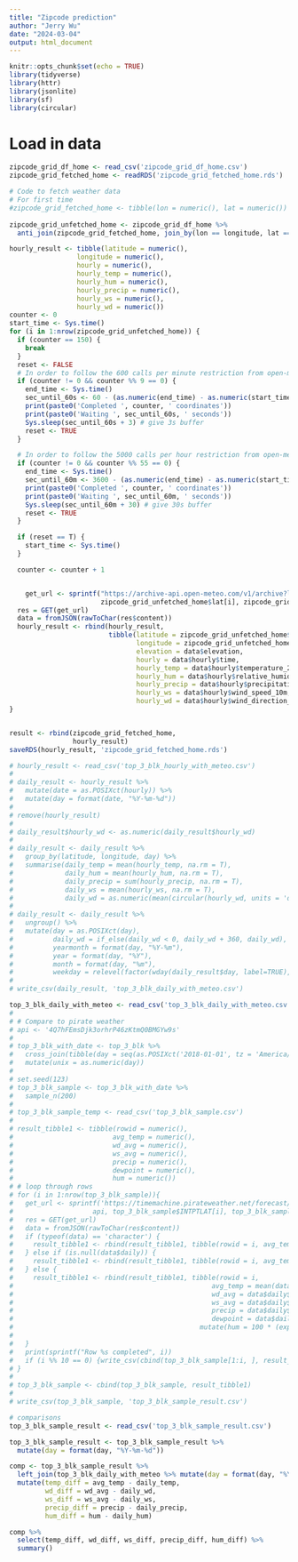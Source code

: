 ```yaml
---
title: "Zipcode prediction"
author: "Jerry Wu"
date: "2024-03-04"
output: html_document
---
```


```r
knitr::opts_chunk$set(echo = TRUE)
library(tidyverse)
library(httr)
library(jsonlite)
library(sf)
library(circular)
```

# Load in data
```r
zipcode_grid_df_home <- read_csv('zipcode_grid_df_home.csv')
zipcode_grid_fetched_home <- readRDS('zipcode_grid_fetched_home.rds')
```

```r
# Code to fetch weather data
# For first time
#zipcode_grid_fetched_home <- tibble(lon = numeric(), lat = numeric())
 
zipcode_grid_unfetched_home <- zipcode_grid_df_home %>%
  anti_join(zipcode_grid_fetched_home, join_by(lon == longitude, lat == latitude))

hourly_result <- tibble(latitude = numeric(),
                 longitude = numeric(),
                 hourly = numeric(),
                 hourly_temp = numeric(),
                 hourly_hum = numeric(),
                 hourly_precip = numeric(),
                 hourly_ws = numeric(),
                 hourly_wd = numeric())
counter <- 0
start_time <- Sys.time()
for (i in 1:nrow(zipcode_grid_unfetched_home)) {
  if (counter == 150) {
    break
  }
  reset <- FALSE
  # In order to follow the 600 calls per minute restriction from open-meteo
  if (counter != 0 && counter %% 9 == 0) {
    end_time <- Sys.time()
    sec_until_60s <- 60 - (as.numeric(end_time) - as.numeric(start_time))
    print(paste0('Completed ', counter, ' coordinates'))
    print(paste0('Waiting ', sec_until_60s, ' seconds'))
    Sys.sleep(sec_until_60s + 3) # give 3s buffer
    reset <- TRUE
  }

  # In order to follow the 5000 calls per hour restriction from open-meteo
  if (counter != 0 && counter %% 55 == 0) {
    end_time <- Sys.time()
    sec_until_60m <- 3600 - (as.numeric(end_time) - as.numeric(start_time))
    print(paste0('Completed ', counter, ' coordinates'))
    print(paste0('Waiting ', sec_until_60m, ' seconds'))
    Sys.sleep(sec_until_60m + 30) # give 30s buffer
    reset <- TRUE
  }

  if (reset == T) {
    start_time <- Sys.time()
  }

  counter <- counter + 1


    get_url <- sprintf("https://archive-api.open-meteo.com/v1/archive?latitude=%s&longitude=%s&start_date=2018-01-01&end_date=2022-12-31&hourly=temperature_2m,relative_humidity_2m,precipitation,wind_speed_10m,wind_direction_10m&temperature_unit=fahrenheit&wind_speed_unit=mph&precipitation_unit=inch&timezone=America%%2FLos_Angeles",
                       zipcode_grid_unfetched_home$lat[i], zipcode_grid_unfetched_home$lon[i])
  res = GET(get_url)
  data = fromJSON(rawToChar(res$content))
  hourly_result <- rbind(hourly_result,
                         tibble(latitude = zipcode_grid_unfetched_home$lat[i],
                                longitude = zipcode_grid_unfetched_home$lon[i],
                                elevation = data$elevation,
                                hourly = data$hourly$time,
                                hourly_temp = data$hourly$temperature_2m,
                                hourly_hum = data$hourly$relative_humidity_2m,
                                hourly_precip = data$hourly$precipitation,
                                hourly_ws = data$hourly$wind_speed_10m,
                                hourly_wd = data$hourly$wind_direction_10m))
}


result <- rbind(zipcode_grid_fetched_home,
                hourly_result)
saveRDS(hourly_result, 'zipcode_grid_fetched_home.rds')
```

```r
# hourly_result <- read_csv('top_3_blk_hourly_with_meteo.csv')
# 
# daily_result <- hourly_result %>%
#   mutate(date = as.POSIXct(hourly)) %>%
#   mutate(day = format(date, "%Y-%m-%d"))
# 
# remove(hourly_result)
# 
# daily_result$hourly_wd <- as.numeric(daily_result$hourly_wd)
# 
# daily_result <- daily_result %>%
#   group_by(latitude, longitude, day) %>%
#   summarise(daily_temp = mean(hourly_temp, na.rm = T),
#             daily_hum = mean(hourly_hum, na.rm = T),
#             daily_precip = sum(hourly_precip, na.rm = T),
#             daily_ws = mean(hourly_ws, na.rm = T),
#             daily_wd = as.numeric(mean(circular(hourly_wd, units = 'degrees'), na.rm=TRUE)))
# 
# daily_result <- daily_result %>%
#   ungroup() %>%
#   mutate(day = as.POSIXct(day),
#          daily_wd = if_else(daily_wd < 0, daily_wd + 360, daily_wd),
#          yearmonth = format(day, "%Y-%m"),
#          year = format(day, "%Y"),
#          month = format(day, "%m"),
#          weekday = relevel(factor(wday(daily_result$day, label=TRUE), ordered = FALSE), ref = "Sun"))
# 
# write_csv(daily_result, 'top_3_blk_daily_with_meteo.csv')
```

```r
top_3_blk_daily_with_meteo <- read_csv('top_3_blk_daily_with_meteo.csv')
# 
# # Compare to pirate weather
# api <- '4Q7hFEmsDjk3orhrP46zKtmQ0BMGYw9s'
# 
# top_3_blk_with_date <- top_3_blk %>%
#   cross_join(tibble(day = seq(as.POSIXct('2018-01-01', tz = 'America/Los_Angeles'), as.POSIXct('2022-12-31', tz = 'America/Los_Angeles'),"days"))) %>%
#   mutate(unix = as.numeric(day))
# 
# set.seed(123)
# top_3_blk_sample <- top_3_blk_with_date %>%
#   sample_n(200)
# 
# top_3_blk_sample_temp <- read_csv('top_3_blk_sample.csv')
# 
# result_tibble1 <- tibble(rowid = numeric(),
#                         avg_temp = numeric(),
#                         wd_avg = numeric(),
#                         ws_avg = numeric(),
#                         precip = numeric(),
#                         dewpoint = numeric(),
#                         hum = numeric())
# # loop through rows
# for (i in 1:nrow(top_3_blk_sample)){
#   get_url <- sprintf('https://timemachine.pirateweather.net/forecast/%s/%s,%s,%s?exclude=minutely,hourly',
#                    api, top_3_blk_sample$INTPTLAT[i], top_3_blk_sample$INTPTLON[i], top_3_blk_sample$unix[i])
#   res = GET(get_url)
#   data = fromJSON(rawToChar(res$content))
#   if (typeof(data) == 'character') {
#     result_tibble1 <- rbind(result_tibble1, tibble(rowid = i, avg_temp = NA, wd_avg = NA, ws_avg = NA, precip = NA, dewpoint = NA, hum = NA))
#   } else if (is.null(data$daily)) {
#     result_tibble1 <- rbind(result_tibble1, tibble(rowid = i, avg_temp = NA, wd_avg = NA, ws_avg = NA, precip = NA, dewpoint = NA, hum = NA))
#   } else {
#     result_tibble1 <- rbind(result_tibble1, tibble(rowid = i,
#                                                  avg_temp = mean(data$daily$data$temperatureHigh, data$daily$data$temperatureLow),
#                                                  wd_avg = data$daily$data$windBearing,
#                                                  ws_avg = data$daily$data$windSpeed,
#                                                  precip = data$daily$data$precipAccumulation,
#                                                  dewpoint = data$daily$data$dewPoint) %>%
#                                               mutate(hum = 100 * (exp((17.625 * (dewpoint - 32) * (5/9)) / (243.04 + (dewpoint - 32) * (5/9)))
#                                                                        / exp((17.625 * (avg_temp - 32) * (5/9)) / (243.04 + (avg_temp - 32) * (5/9))))))
#   }
#   print(sprintf("Row %s completed", i))
#   if (i %% 10 == 0) {write_csv(cbind(top_3_blk_sample[1:i, ], result_tibble1), 'top_3_blk_sample_temp.csv')}
# }
# 
# top_3_blk_sample <- cbind(top_3_blk_sample, result_tibble1)
# 
# write_csv(top_3_blk_sample, 'top_3_blk_sample_result.csv')
```

```r
# comparisons
top_3_blk_sample_result <- read_csv('top_3_blk_sample_result.csv')

top_3_blk_sample_result <- top_3_blk_sample_result %>%
  mutate(day = format(day, "%Y-%m-%d"))

comp <- top_3_blk_sample_result %>% 
  left_join(top_3_blk_daily_with_meteo %>% mutate(day = format(day, "%Y-%m-%d")), join_by(INTPTLAT == latitude, INTPTLON == longitude, day)) %>%
  mutate(temp_diff = avg_temp - daily_temp,
         wd_diff = wd_avg - daily_wd,
         ws_diff = ws_avg - daily_ws,
         precip_diff = precip - daily_precip,
         hum_diff = hum - daily_hum)

comp %>% 
  select(temp_diff, wd_diff, ws_diff, precip_diff, hum_diff) %>%
  summary()
```

